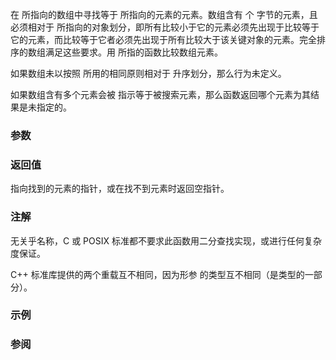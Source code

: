 {{cpp/title|bsearch}}
{{cpp/algorithm/navbar}}
{{dcl begin}}
{{dcl header|cstdlib}}
{{dcl|num=1|
void* bsearch( const void* key, const void* ptr, std::size_t count,
               std::size_t size, /* C 比较谓词 */* comp );
void* bsearch( const void* key, const void* ptr, std::size_t count,
               std::size_t size, /* 比较谓词 */* comp );
}}
{{dcl|num=2|notes={{mark expos}}|1=
extern "C" using /* C 比较谓词 */ = int(const void*, const void*);
extern "C++" using /* 比较谓词 */ = int(const void*, const void*);
}}
{{dcl end}}

在 {{c|ptr}} 所指向的数组中寻找等于 {{c|key}} 所指向的元素的元素。数组含有 {{c|count}} 个 {{c|size}} 字节的元素，且必须相对于 {{c|key}} 所指向的对象划分，即所有比较小于它的元素必须先出现于比较等于它的元素，而比较等于它者必须先出现于所有比较大于该关键对象的元素。完全排序的数组满足这些要求。用 {{c|comp}} 所指的函数比较数组元素。

如果数组未以按照 {{c|comp}} 所用的相同原则相对于 {{c|key}} 升序划分，那么行为未定义。

如果数组含有多个元素会被 {{c|comp}} 指示等于被搜索元素，那么函数返回哪个元素为其结果是未指定的。

===参数===
{{par begin}}
{{par|key|指向要搜索的元素的指针}}
{{par|ptr|指向要检验的数组的指针}}
{{par|count|数组中元素的数量}}
{{par|size|数组中每个元素的大小，以字节表示}}
{{par ccmp|comp|作为首个实参传递 {{c|key}}，作为第二个实参传递来自数组的元素。}}
{{par end}}

===返回值===
指向找到的元素的指针，或在找不到元素时返回空指针。

===注解===
无关乎名称，C 或 POSIX 标准都不要求此函数用二分查找实现，或进行任何复杂度保证。

C++ 标准库提供的两个重载互不相同，因为形参 {{c|comp}} 的类型互不相同（{{ls|cpp/language#语言链接}}是类型的一部分）。

===示例===
{{example
|
|code=
#include &lt;array&gt;
#include &lt;cstdlib&gt;
#include &lt;iostream&gt;

template&lt;typename T&gt;
int compare(const void *a, const void *b)
{
    const auto &amp;arg1 = *(static_cast&lt;const T*&gt;(a));
    const auto &amp;arg2 = *(static_cast&lt;const T*&gt;(b));
    const auto cmp = arg1 &lt;=&gt; arg2;
    return cmp &lt; 0 ? -1
        :  cmp &gt; 0 ? +1
        :  0;
}

int main()
{
    std::array arr{1, 2, 3, 4, 5, 6, 7, 8};
    
    for (const int key : {4, 8, 9})
    {
        const int* p = static_cast&lt;int*&gt;(
            std::bsearch(&amp;key,
                arr.data(),
                arr.size(),
                sizeof(decltype(arr)::value_type),
                compare&lt;int&gt;));
        
        std::cout &lt;&lt; "值 " &lt;&lt; key;
        if (p)
            std::cout &lt;&lt; "在位置 " &lt;&lt; (p - arr.data())&lt;&lt; " 找到了";
        else
            std::cout &lt;&lt; "没有找到";
    }
}
|output=
在位置 3 找到了值 4
在位置 7 找到了值 8
没有找到值 9
}}

===参阅===
{{dsc begin}}
{{dsc inc|cpp/algorithm/dsc qsort}}
{{dsc inc|cpp/algorithm/dsc equal_range}}
{{dsc see c|c/algorithm/bsearch}}
{{dsc end}}

{{langlinks|de|en|es|fr|it|ja|pt|ru}}